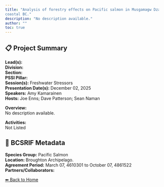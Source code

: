 ```yaml
---
title: "Analysis of forestry effects on Pacific salmon in Musgamagw Dzawada’enuxw territory and across
coastal BC."
description: "No description available."
author: ""
toc: true
---
```


## 📋 Project Summary

**Lead(s):**   
**Division:**   
**Section:**   
**PSSI Pillar:**   
**Session(s):** Freshwater Stressors  
**Presentation Date(s):** December 02, 2025  
**Speakers:** Amy Kamarainen  
**Hosts:** Joe Enns; Dave Patterson; Sean Naman  

**Overview:**  
No description available.   

**Activities:**  
Not Listed

## 🧬 BCSRIF Metadata

**Species Group:** Pacific Salmon  
**Location:** Broughton Archipelago.  
**Agreement Period:** March 07, 4610301 to October 07, 4861522  
**Partners/Collaborators:**   

[⬅ Back to Home](../index.qmd)
